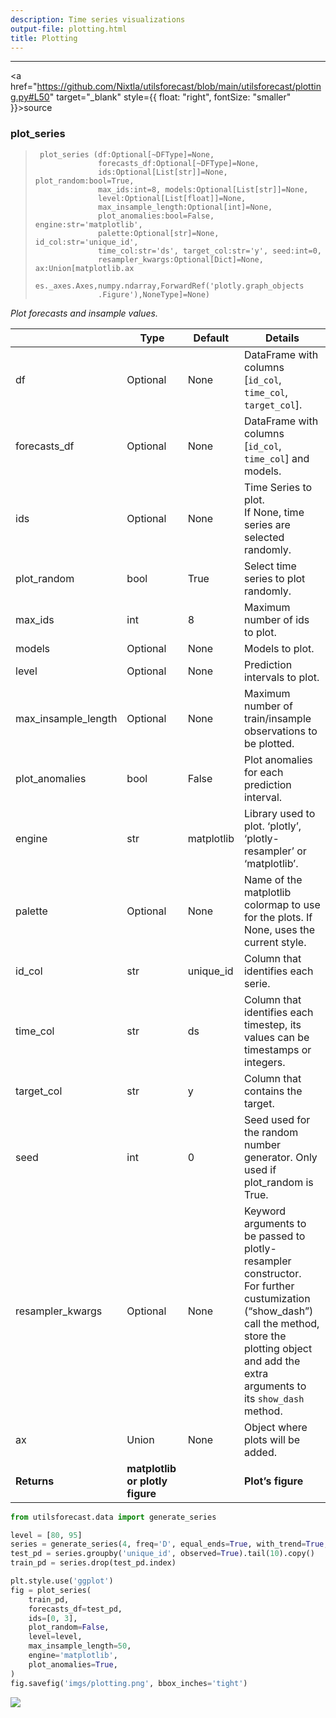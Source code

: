 ```yaml
---
description: Time series visualizations
output-file: plotting.html
title: Plotting
---
```



------------------------------------------------------------------------

<a
href="https://github.com/Nixtla/utilsforecast/blob/main/utilsforecast/plotting.py#L50"
target="_blank" style={{ float: "right", fontSize: "smaller" }}>source</a>

### plot_series

> ``` text
>  plot_series (df:Optional[~DFType]=None,
>               forecasts_df:Optional[~DFType]=None,
>               ids:Optional[List[str]]=None, plot_random:bool=True,
>               max_ids:int=8, models:Optional[List[str]]=None,
>               level:Optional[List[float]]=None,
>               max_insample_length:Optional[int]=None,
>               plot_anomalies:bool=False, engine:str='matplotlib',
>               palette:Optional[str]=None, id_col:str='unique_id',
>               time_col:str='ds', target_col:str='y', seed:int=0,
>               resampler_kwargs:Optional[Dict]=None, ax:Union[matplotlib.ax
>               es._axes.Axes,numpy.ndarray,ForwardRef('plotly.graph_objects
>               .Figure'),NoneType]=None)
> ```

*Plot forecasts and insample values.*

|  | **Type** | **Default** | **Details** |
|------|------------------|-------------------------|-------------------------|
| df | Optional | None | DataFrame with columns \[`id_col`, `time_col`, `target_col`\]. |
| forecasts_df | Optional | None | DataFrame with columns \[`id_col`, `time_col`\] and models. |
| ids | Optional | None | Time Series to plot.<br/>If None, time series are selected randomly. |
| plot_random | bool | True | Select time series to plot randomly. |
| max_ids | int | 8 | Maximum number of ids to plot. |
| models | Optional | None | Models to plot. |
| level | Optional | None | Prediction intervals to plot. |
| max_insample_length | Optional | None | Maximum number of train/insample observations to be plotted. |
| plot_anomalies | bool | False | Plot anomalies for each prediction interval. |
| engine | str | matplotlib | Library used to plot. ‘plotly’, ‘plotly-resampler’ or ‘matplotlib’. |
| palette | Optional | None | Name of the matplotlib colormap to use for the plots. If None, uses the current style. |
| id_col | str | unique_id | Column that identifies each serie. |
| time_col | str | ds | Column that identifies each timestep, its values can be timestamps or integers. |
| target_col | str | y | Column that contains the target. |
| seed | int | 0 | Seed used for the random number generator. Only used if plot_random is True. |
| resampler_kwargs | Optional | None | Keyword arguments to be passed to plotly-resampler constructor.<br/>For further custumization (“show_dash”) call the method,<br/>store the plotting object and add the extra arguments to<br/>its `show_dash` method. |
| ax | Union | None | Object where plots will be added. |
| **Returns** | **matplotlib or plotly figure** |  | **Plot’s figure** |


```python
from utilsforecast.data import generate_series
```


```python
level = [80, 95]
series = generate_series(4, freq='D', equal_ends=True, with_trend=True, n_models=2, level=level)
test_pd = series.groupby('unique_id', observed=True).tail(10).copy()
train_pd = series.drop(test_pd.index)
```


```python
plt.style.use('ggplot')
fig = plot_series(
    train_pd,
    forecasts_df=test_pd,
    ids=[0, 3],
    plot_random=False,
    level=level,    
    max_insample_length=50,
    engine='matplotlib',
    plot_anomalies=True,
)
fig.savefig('imgs/plotting.png', bbox_inches='tight')
```

![](/utilsforecast/imgs/plotting.png)

